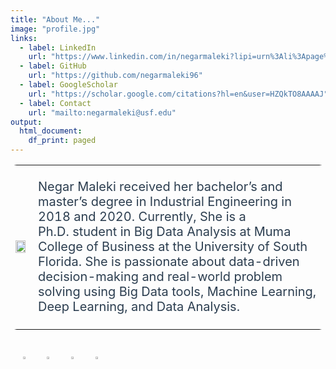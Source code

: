 ```yaml
---
title: "About Me..."
image: "profile.jpg"
links:
  - label: LinkedIn
    url: "https://www.linkedin.com/in/negarmaleki?lipi=urn%3Ali%3Apage%3Ad_flagship3_profile_view_base_contact_details%3BjJ5mqh53Qs%2ByJGY1xxK8mA%3D%3D"
  - label: GitHub
    url: "https://github.com/negarmaleki96"
  - label: GoogleScholar
    url: "https://scholar.google.com/citations?hl=en&user=HZQkTO8AAAAJ"
  - label: Contact
    url: "mailto:negarmaleki@usf.edu"
output:
  html_document: 
    df_print: paged
---
```


<html>
<head>
<style>
table, th, td {
  border-radius: 10px;
  border-collapse: collapse;
}
</style>
</head>
<body>

<table style="width:100%">
  <tr>
    <td><img src="profile.jpg" style="width:90%"></td>
    <td><p style="color:#2c3e50;font-size:20px">Negar Maleki received her bachelor's and master's degree in Industrial Engineering in 2018 and 2020. Currently, She is a Ph.D. student in Big Data Analysis at Muma College of Business at the University of South Florida. She is passionate about data-driven decision-making and real-world problem solving using Big Data tools, Machine Learning, Deep Learning, and Data Analysis.</p></td>
  </tr>
</table>

</body>
</html>

</br>
&nbsp;&nbsp;&nbsp;&nbsp;&nbsp;[<img src="linkdin.png" style="width:3%">](https://www.linkedin.com/in/negarmaleki?lipi=urn%3Ali%3Apage%3Ad_flagship3_profile_view_base_contact_details%3BjJ5mqh53Qs%2ByJGY1xxK8mA%3D%3D)&nbsp;&nbsp;&nbsp;&nbsp;&nbsp; [<img src="github.png" style="width:3%">](https://github.com/negarmaleki96)&nbsp;&nbsp;&nbsp;&nbsp;&nbsp; [<img src="google.png" style="width:3%">](https://scholar.google.com/citations?hl=en&user=HZQkTO8AAAAJ)&nbsp;&nbsp;&nbsp;&nbsp;&nbsp; [<img src="mail.png" style="width:3%">](mailto:negarmaleki@usf.edu)